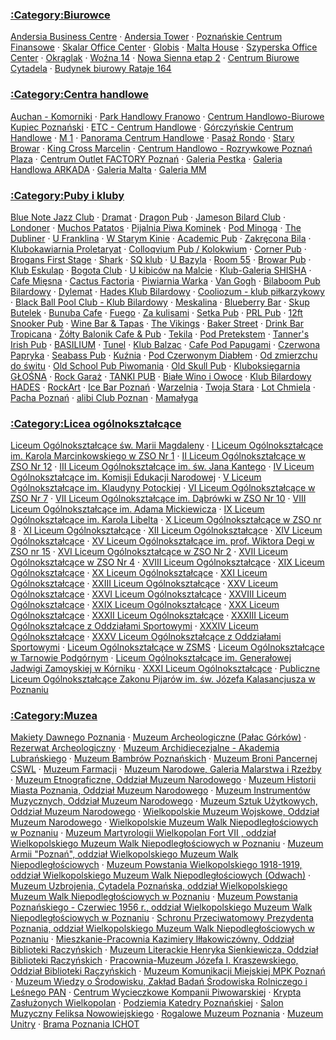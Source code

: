 === [[:Category:Biurowce]] ===
[[Andersia Business Centre]] &middot;
[[Andersia Tower]] &middot;
[[Poznańskie Centrum Finansowe]] &middot;
[[Skalar Office Center]] &middot;
[[Globis]] &middot;
[[Malta House]] &middot;
[[Szyperska Office Center]] &middot;
[[Okrąglak]] &middot;
[[Woźna 14]] &middot;
[[Nowa Sienna etap 2]] &middot;
[[Centrum Biurowe Cytadela]] &middot;
[[Budynek biurowy Rataje 164]]

=== [[:Category:Centra handlowe]] ===
[[Auchan - Komorniki]] &middot;
[[Park Handlowy Franowo]] &middot;
[[Centrum Handlowo-Biurowe Kupiec Poznański]] &middot;
[[ETC - Centrum Handlowe]] &middot;
[[Górczyńskie Centrum Handlowe]] &middot;
[[M 1]] &middot;
[[Panorama Centrum Handlowe]] &middot;
[[Pasaż Rondo]] &middot;
[[Stary Browar]] &middot;
[[King Cross Marcelin]] &middot;
[[Centrum Handlowo - Rozrywkowe Poznań Plaza]] &middot;
[[Centrum Outlet FACTORY Poznań]] &middot;
[[Galeria Pestka]] &middot;
[[Galeria Handlowa ARKADA]] &middot;
[[Galeria Malta]] &middot;
[[Galeria MM]]

=== [[:Category:Puby i kluby]] ===
[[Blue Note Jazz Club]] &middot;
[[Dramat]] &middot;
[[Dragon Pub]] &middot;
[[Jameson Bilard Club]] &middot;
[[Londoner]] &middot;
[[Muchos Patatos]] &middot;
[[Pijalnia Piwa Kominek]] &middot;
[[Pod Minogą]] &middot;
[[The Dubliner]] &middot;
[[U Franklina]] &middot;
[[W Starym Kinie]] &middot;
[[Academic Pub]] &middot;
[[Zakręcona Bila]] &middot;
[[Klubokawiarnia Proletaryat]] &middot;
[[Colloqvium Pub / Kolokwium]] &middot;
[[Corner Pub]] &middot;
[[Brogans First Stage]] &middot;
[[Shark]] &middot;
[[SQ klub]] &middot;
[[U Bazyla]] &middot;
[[Room 55]] &middot;
[[Browar Pub]] &middot;
[[Klub Eskulap]] &middot;
[[Bogota Club]] &middot;
[[U kibiców na Malcie]] &middot;
[[Klub-Galeria SHISHA]] &middot;
[[Cafe Mięsna]] &middot;
[[Cactus Factoria]] &middot;
[[Piwiarnia Warka]] &middot;
[[Van Gogh]] &middot;
[[Bilaboom Pub Bilardowy]] &middot;
[[Dylemat]] &middot;
[[Hades Klub Bilardowy]] &middot;
[[Cooliozum - klub piłkarzykowy]] &middot;
[[Black Ball Pool Club - Klub Bilardowy]] &middot;
[[Meskalina]] &middot;
[[Blueberry Bar]] &middot;
[[Skup Butelek]] &middot;
[[Bunuba Cafe]] &middot;
[[Fuego]] &middot;
[[Za kulisami]] &middot;
[[Setka Pub]] &middot;
[[PRL Pub]] &middot;
[[12ft Snooker Pub]] &middot;
[[Wine Bar & Tapas]] &middot;
[[The Vikings]] &middot;
[[Baker Street]] &middot;
[[Drink Bar Tropicana]] &middot;
[[Żółty Balonik Cafe & Pub]] &middot;
[[Tekila]] &middot;
[[Pod Pretekstem]] &middot;
[[Tanner's Irish Pub]] &middot;
[[BASILIUM]] &middot;
[[Tunel]] &middot;
[[Klub Balzac]] &middot;
[[Cafe Pod Papugami]] &middot;
[[Czerwona Papryka]] &middot;
[[Seabass Pub]] &middot;
[[Kuźnia]] &middot;
[[Pod Czerwonym Diabłem]] &middot;
[[Od zmierzchu do świtu]] &middot;
[[Old School Pub Piwomania]] &middot;
[[Old Skull Pub]] &middot;
[[Kluboksięgarnia GŁOŚNA]] &middot;
[[Rock Garaż]] &middot;
[[TANKI PUB]] &middot;
[[Białe Wino i Owoce]] &middot;
[[Klub Bilardowy HADES]] &middot;
[[RockArt]] &middot;
[[Ice Bar Poznań]] &middot;
[[Warzelnia]] &middot;
[[Twoja Stara]] &middot;
[[Lot Chmiela]] &middot;
[[Pacha Poznań]] &middot;
[[alibi Club Poznan]] &middot;
[[Mamałyga]]

=== [[:Category:Licea ogólnokształcące]] ===
[[Liceum Ogólnokształcące św. Marii Magdaleny]] &middot;
[[I Liceum Ogólnokształcące im. Karola Marcinkowskiego w ZSO Nr 1]] &middot;
[[II Liceum Ogólnokształcące w ZSO Nr 12]] &middot;
[[III Liceum Ogólnokształcące im. św. Jana Kantego]] &middot;
[[IV Liceum Ogólnokształcące im. Komisji Edukacji Narodowej]] &middot;
[[V Liceum Ogólnokształcące im. Klaudyny Potockiej]] &middot;
[[VI Liceum Ogólnokształcące w ZSO Nr 7]] &middot;
[[VII Liceum Ogólnokształcące im. Dąbrówki w ZSO Nr 10]] &middot;
[[VIII Liceum Ogólnokształcące im. Adama Mickiewicza]] &middot;
[[IX Liceum Ogólnokształcące im. Karola Libelta]] &middot;
[[X Liceum Ogólnokształcące w ZSO nr 8]] &middot;
[[XI Liceum Ogólnokształcące]] &middot;
[[XII Liceum Ogólnokształcące]] &middot;
[[XIV Liceum Ogólnokształcące]] &middot;
[[XV Liceum Ogólnokształcące im. prof. Wiktora Degi w ZSO nr 15]] &middot;
[[XVI Liceum Ogólnokształcące w ZSO Nr 2]] &middot;
[[XVII Liceum Ogólnokształcące w ZSO Nr 4]] &middot;
[[XVIII Liceum Ogólnokształcące]] &middot;
[[XIX Liceum Ogólnokształcące]] &middot;
[[XX Liceum Ogólnokształcące]] &middot;
[[XXI Liceum Ogólnokształcące]] &middot;
[[XXIII Liceum Ogólnokształcące]] &middot;
[[XXV Liceum Ogólnokształcące]] &middot;
[[XXVI Liceum Ogólnokształcące]] &middot;
[[XXVIII Liceum Ogólnokształcące]] &middot;
[[XXIX Liceum Ogólnokształcące]] &middot;
[[XXX Liceum Ogólnokształcące]] &middot;
[[XXXII Liceum Ogólnokształcące]] &middot;
[[XXXIII Liceum Ogólnokształcące z Oddziałami Sportowymi]] &middot;
[[XXXIV Liceum Ogólnokształcące]] &middot;
[[XXXV Liceum Ogólnokształcące z Oddziałami Sportowymi]] &middot;
[[Liceum Ogólnokształcące w ZSMS]] &middot;
[[Liceum Ogólnokształcące w Tarnowie Podgórnym]] &middot;
[[Liceum Ogólnokształcące im. Generałowej Jadwigi Zamoyskiej w Kórniku]] &middot;
[[XXXI Liceum Ogólnokształcące]] &middot;
[[Publiczne Liceum Ogólnokształcące Zakonu Pijarów im. św. Józefa Kalasancjusza w Poznaniu]]

=== [[:Category:Muzea]] ===
[[Makiety Dawnego Poznania]] &middot;
[[Muzeum Archeologiczne (Pałac Górków)]] &middot;
[[Rezerwat Archeologiczny]] &middot;
[[Muzeum Archidiecezjalne - Akademia Lubrańskiego]] &middot;
[[Muzeum Bambrów Poznańskich]] &middot;
[[Muzeum Broni Pancernej CSWL]] &middot;
[[Muzeum Farmacji]] &middot;
[[Muzeum Narodowe, Galeria Malarstwa i Rzeźby]] &middot;
[[Muzeum Etnograficzne, Oddział Muzeum Narodowego]] &middot;
[[Muzeum Historii Miasta Poznania, Oddział Muzeum Narodowego]] &middot;
[[Muzeum Instrumentów Muzycznych, Oddział Muzeum Narodowego]] &middot;
[[Muzeum Sztuk Użytkowych, Oddział Muzeum Narodowego]] &middot;
[[Wielkopolskie Muzeum Wojskowe, Oddział Muzeum Narodowego]] &middot;
[[Wielkopolskie Muzeum Walk Niepodległościowych w Poznaniu]] &middot;
[[Muzeum Martyrologii Wielkopolan Fort VII , oddział Wielkopolskiego Muzeum Walk Niepodległościowych w Poznaniu]] &middot;
[[Muzeum Armii "Poznań", oddział Wielkopolskiego Muzeum Walk Niepodległościowych]] &middot;
[[Muzeum Powstania Wielkopolskiego 1918-1919, oddział Wielkopolskiego Muzeum Walk Niepodległościowych (Odwach)]] &middot;
[[Muzeum Uzbrojenia, Cytadela Poznańska, oddział Wielkopolskiego Muzeum Walk Niepodległościowych w Poznaniu]] &middot;
[[Muzeum Powstania Poznańskiego - Czerwiec 1956 r., oddział Wielkopolskiego Muzeum Walk Niepodległościowych w Poznaniu]] &middot;
[[Schronu Przeciwatomowy Prezydenta Poznania, oddział Wielkopolskiego Muzeum Walk Niepodległościowych w Poznaniu]] &middot;
[[Mieszkanie-Pracownia Kazimiery Iłłakowiczówny, Oddział Biblioteki Raczyńskich]] &middot;
[[Muzeum Literackie Henryka Sienkiewicza, Oddział Biblioteki Raczyńskich]] &middot;
[[Pracownia-Muzeum Józefa I. Kraszewskiego, Oddział Biblioteki Raczyńskich]] &middot;
[[Muzeum Komunikacji Miejskiej MPK Poznań]] &middot;
[[Muzeum Wiedzy o Środowisku, Zakład Badań Środowiska Rolniczego i Leśnego PAN]] &middot;
[[Centrum Wycieczkowe Kompanii Piwowarskiej]] &middot;
[[Krypta Zasłużonych Wielkopolan]] &middot;
[[Podziemia Katedry Poznańskiej]] &middot;
[[Salon Muzyczny Feliksa Nowowiejskiego]] &middot;
[[Rogalowe Muzeum Poznania]] &middot;
[[Muzeum Unitry]] &middot;
[[Brama Poznania ICHOT]]

